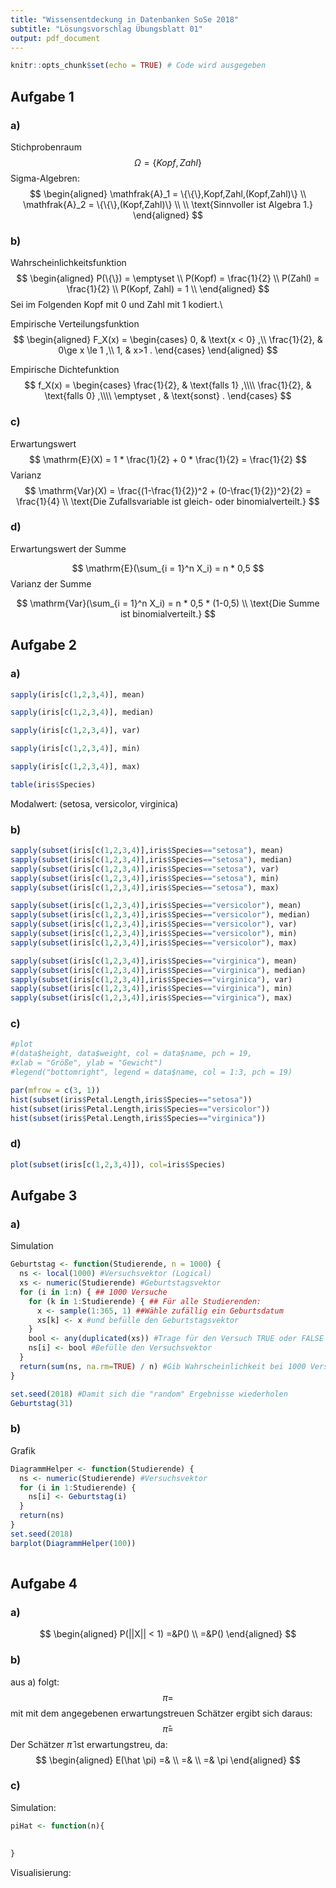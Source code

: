 ```yaml
---
title: "Wissensentdeckung in Datenbanken SoSe 2018"
subtitle: "Lösungsvorschlag Übungsblatt 01"
output: pdf_document
---
```


```r
knitr::opts_chunk$set(echo = TRUE) # Code wird ausgegeben
```
## Aufgabe 1

### a)
Stichprobenraum
$$
\Omega = \{Kopf, Zahl\}
$$
Sigma-Algebren:
$$
\begin{aligned}
\mathfrak{A}_1 = \{\{\},Kopf,Zahl,(Kopf,Zahl)\} \\
\mathfrak{A}_2 = \{\{\},(Kopf,Zahl)\} \\ \\
\text{Sinnvoller ist Algebra 1.}
\end{aligned}
$$



### b)
Wahrscheinlichkeitsfunktion
$$
\begin{aligned}
P(\{\}) =    \emptyset  \\
P(Kopf) =    \frac{1}{2} \\
P(Zahl) =    \frac{1}{2} \\
P(Kopf, Zahl) =    1 \\
\end{aligned}
$$
Sei im Folgenden Kopf mit 0 und Zahl mit 1 kodiert.\\

Empirische Verteilungsfunktion
$$
\begin{aligned}
F_X(x) = 
    \begin{cases}
      0, & \text{x < 0}  ,\\
      \frac{1}{2}, & 0\ge x \le 1   ,\\
      1, & x>1  .
    \end{cases}
\end{aligned}
$$

Empirische Dichtefunktion
$$
f_X(x) = \begin{cases}
                  \frac{1}{2}, & \text{falls 1}  ,\\\\
                  \frac{1}{2}, & \text{falls 0}  ,\\\\
                  \emptyset , & \text{sonst}  .
          \end{cases}
$$

### c)
Erwartungswert
$$
\mathrm{E}(X) = 1 * \frac{1}{2} + 0 * \frac{1}{2} = \frac{1}{2}
$$
Varianz
$$
\mathrm{Var}(X) = \frac{(1-\frac{1}{2})^2 + (0-\frac{1}{2})^2}{2} = \frac{1}{4} \\
\text{Die Zufallsvariable ist gleich- oder binomialverteilt.}
$$

### d)
Erwartungswert der Summe

$$
\mathrm{E}(\sum_{i = 1}^n X_i) = n * 0,5
$$
Varianz der Summe

$$
\mathrm{Var}(\sum_{i = 1}^n X_i) = n * 0,5 * (1-0,5) \\
\text{Die Summe ist binomialverteilt.}
$$

## Aufgabe 2

### a)
```r

sapply(iris[c(1,2,3,4)], mean)

sapply(iris[c(1,2,3,4)], median)

sapply(iris[c(1,2,3,4)], var)

sapply(iris[c(1,2,3,4)], min)

sapply(iris[c(1,2,3,4)], max)

table(iris$Species)


```
Modalwert: (setosa, versicolor, virginica)

### b)
```r

sapply(subset(iris[c(1,2,3,4)],iris$Species=="setosa"), mean)
sapply(subset(iris[c(1,2,3,4)],iris$Species=="setosa"), median)
sapply(subset(iris[c(1,2,3,4)],iris$Species=="setosa"), var)
sapply(subset(iris[c(1,2,3,4)],iris$Species=="setosa"), min)
sapply(subset(iris[c(1,2,3,4)],iris$Species=="setosa"), max)

sapply(subset(iris[c(1,2,3,4)],iris$Species=="versicolor"), mean)
sapply(subset(iris[c(1,2,3,4)],iris$Species=="versicolor"), median)
sapply(subset(iris[c(1,2,3,4)],iris$Species=="versicolor"), var)
sapply(subset(iris[c(1,2,3,4)],iris$Species=="versicolor"), min)
sapply(subset(iris[c(1,2,3,4)],iris$Species=="versicolor"), max)

sapply(subset(iris[c(1,2,3,4)],iris$Species=="virginica"), mean)
sapply(subset(iris[c(1,2,3,4)],iris$Species=="virginica"), median)
sapply(subset(iris[c(1,2,3,4)],iris$Species=="virginica"), var)
sapply(subset(iris[c(1,2,3,4)],iris$Species=="virginica"), min)
sapply(subset(iris[c(1,2,3,4)],iris$Species=="virginica"), max)

```

### c)
```r

#plot
#(data$height, data$weight, col = data$name, pch = 19,
#xlab = "Größe", ylab = "Gewicht")
#legend("bottomright", legend = data$name, col = 1:3, pch = 19)

par(mfrow = c(3, 1))
hist(subset(iris$Petal.Length,iris$Species=="setosa"))
hist(subset(iris$Petal.Length,iris$Species=="versicolor"))
hist(subset(iris$Petal.Length,iris$Species=="virginica"))

```

### d)
```r

plot(subset(iris[c(1,2,3,4)]), col=iris$Species)

```


## Aufgabe 3
### a)


Simulation
```r
Geburtstag <- function(Studierende, n = 1000) {
  ns <- local(1000) #Versuchsvektor (Logical)
  xs <- numeric(Studierende) #Geburtstagsvektor
  for (i in 1:n) { ## 1000 Versuche
    for (k in 1:Studierende) { ## Für alle Studierenden:
      x <- sample(1:365, 1) ##Wähle zufällig ein Geburtsdatum
      xs[k] <- x #und befülle den Geburtstagsvektor
    }
    bool <- any(duplicated(xs)) #Trage für den Versuch TRUE oder FALSE ein
    ns[i] <- bool #Befülle den Versuchsvektor
  }
  return(sum(ns, na.rm=TRUE) / n) #Gib Wahrscheinlichkeit bei 1000 Versuchen zurück
}

set.seed(2018) #Damit sich die "random" Ergebnisse wiederholen
Geburtstag(31)
```

### b)
Grafik
```r
DiagrammHelper <- function(Studierende) {
  ns <- numeric(Studierende) #Versuchsvektor
  for (i in 1:Studierende) {
    ns[i] <- Geburtstag(i) 
  }
  return(ns)
}
set.seed(2018)
barplot(DiagrammHelper(100))
  
```




## Aufgabe 4
### a)
$$
\begin{aligned}
P(||X|| < 1) =&P()  \\
=&P()
\end{aligned}
$$

### b)
aus a) folgt:
$$
\pi = 
$$
mit mit dem angegebenen erwartungstreuen Schätzer ergibt sich daraus:
$$
\hat{\pi} =
$$
Der Schätzer $\hat{\pi}$ ist erwartungstreu, da:
$$
\begin{aligned}
E(\hat \pi) =&  \\
=& \\
=& \pi
\end{aligned}
$$



### c)
Simulation:
```r
piHat <- function(n){
 
   
}
```

Visualisierung:
```r

```



